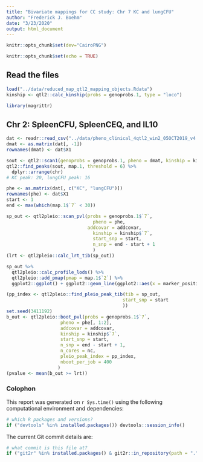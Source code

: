 ```yaml
---
title: "Bivariate mappings for CC study: Chr 7 KC and lungCFU"
author: "Frederick J. Boehm"
date: "3/23/2020"
output: html_document
---
```


```r
knitr::opts_chunk$set(dev="CairoPNG")
```


```r
knitr::opts_chunk$set(echo = TRUE)
```

## Read the files



```r
load("../data/reduced_map_qtl2_mapping_objects.Rdata")
kinship <- qtl2::calc_kinship(probs = genoprobs.1, type = "loco")
```


```r
library(magrittr)
```



## Chr 2: SpleenCFU, SpleenCEQ, and IL10

```r
dat <- readr::read_csv("../data/pheno_clinical_4qtl2_win2_05OCT2019_v4.csv")
dmat <- as.matrix(dat[, -1])
rownames(dmat) <- dat$X1
```

```r
sout <- qtl2::scan1(genoprobs = genoprobs.1, pheno = dmat, kinship = kinship, addcovar = addcovar)
qtl2::find_peaks(sout, map.1, threshold = 6) %>%
  dplyr::arrange(chr)
# KC peak: 20, lungCFU peak: 16
```



```r
phe <- as.matrix(dat[, c("KC", "lungCFU")])
rownames(phe) <- dat$X1
start <- 1
end <- max(which(map.1$`7` < 30)) 
```

```r
sp_out <- qtl2pleio::scan_pvl(probs = genoprobs.1$`7`, 
                                pheno = phe,
                              addcovar = addcovar,
                                kinship = kinship$`7`,
                                start_snp = start,
                                n_snp = end - start + 1
                                )
(lrt <- qtl2pleio::calc_lrt_tib(sp_out))
```

```r
sp_out %>%
  qtl2pleio::calc_profile_lods() %>%
  qtl2pleio::add_pmap(pmap = map.1$`2`) %>%
  ggplot2::ggplot() + ggplot2::geom_line(ggplot2::aes(x = marker_position, y = profile_lod, colour = trait))
```

```r
(pp_index <- qtl2pleio::find_pleio_peak_tib(tib = sp_out, 
                                           start_snp = start
                                           ))
set.seed(3411192)
b_out <- qtl2pleio::boot_pvl(probs = genoprobs.1$`7`, 
                    pheno = phe[, 1:2],
                    addcovar = addcovar,
                    kinship = kinship$`7`,
                    start_snp = start,
                    n_snp = end - start + 1, 
                    n_cores = nc, 
                    pleio_peak_index = pp_index,
                    nboot_per_job = 400
                   )
(pvalue <- mean(b_out >= lrt))
```


### Colophon

This report was generated on `r Sys.time()` using the following computational environment and dependencies: 

```r
# which R packages and versions?
if ("devtools" %in% installed.packages()) devtools::session_info()
```

The current Git commit details are:

```r
# what commit is this file at? 
if ("git2r" %in% installed.packages() & git2r::in_repository(path = ".")) git2r::repository(here::here())  
```


